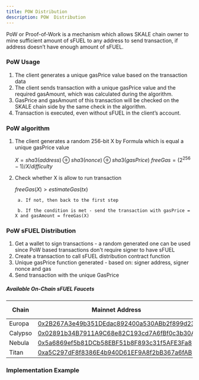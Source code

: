 ```yaml
---
title: POW Distribution
description: POW  Distribution
---
```


PoW or Proof-of-Work is a mechanism which allows SKALE chain owner to mine sufficient amount of sFUEL to any address to send transaction, if address doesn’t have enough amount of sFUEL.

### PoW Usage

1. The client generates a unique gasPrice value based on the transaction data
2. The client sends transaction with a unique gasPrice value and the required gasAmount, which was calculated during the algorithm.
3. GasPrice and gasAmount of this transaction will be checked on the SKALE chain side by the same check in the algorithm.
4. Transaction is executed, even without sFUEL in the client’s account.

### PoW algorithm

1. The сlient generates a random 256-bit X by Formula which is equal a unique gasPrice value

    $X = sha3(address)\oplus sha3(nonce)\oplus sha3(gasPrice)$
    $freeGas = ( 2^{256} - 1)/X/difficulty$

2. Check whether X is allow to run transaction

    $freeGas(X) > estimateGas(tx)$

        a. If not, then back to the first step

        b. If the condition is met - send the transaction with gasPrice = X and gasAmount = freeGas(X) 

### PoW sFUEL Distribution

1. Get a wallet to sign transactions - a random generated one can be used since PoW based transactions don't require signer to have sFUEL
2. Create a transaction to call sFUEL distribution contract function
3. Unique gasPrice function generated - based on: signer address, signer nonce and gas
4. Send transaction with the unique GasPrice

##### Available On-Chain sFUEL Faucets

| Chain | Mainnet Address | Testnet Address | Function Signature |
| --------- | --------- | --------- | --------- |
| Europa | [0x2B267A3e49b351DEdac892400a530ABb2f899d23](https://elated-tan-skat.explorer.mainnet.skalenodes.com/address/0x2B267A3e49b351DEdac892400a530ABb2f899d23) |[0x366727B410fE55774C8b0B5b5A6E2d74199a088A](https://juicy-low-small-testnet.explorer.testnet.skalenodes.com/address/0x366727B410fE55774C8b0B5b5A6E2d74199a088A) | 0x6a627842 |
| Calypso | [0x02891b34B7911A9C68e82C193cd7A6fBf0c3b30A](https://honorable-steel-rasalhague.explorer.mainnet.skalenodes.com/address/0x02891b34B7911A9C68e82C193cd7A6fBf0c3b30A) | [0x62Fe932FF26e0087Ae383f6080bd2Ed481bA5A8A](https://giant-half-dual-testnet.explorer.testnet.skalenodes.com/address/0x62Fe932FF26e0087Ae383f6080bd2Ed481bA5A8A) | 0x0c11dedd |
| Nebula | [0x5a6869ef5b81DCb58EBF51b8F893c31f5AFE3Fa8](https://green-giddy-denebola.explorer.mainnet.skalenodes.com/address/0x5a6869ef5b81DCb58EBF51b8F893c31f5AFE3Fa8) | [0x000E9c53C4e2e21F5063f2e232d0AA907318dccb](https://lanky-ill-funny-testnet.explorer.testnet.skalenodes.com/address/0x000E9c53C4e2e21F5063f2e232d0AA907318dccb) | 0x0c11dedd |
| Titan | [0xa5C297dF8f8386E4b940D61EF9A8f2bB367a6fAB](https://parallel-stormy-spica.explorer.mainnet.skalenodes.com/address/0xa5C297dF8f8386E4b940D61EF9A8f2bB367a6fAB) | [0x08f98Af60eb83C18184231591A8F89577E46A4B9](https://aware-fake-trim-testnet.explorer.testnet.skalenodes.com/address/0x08f98Af60eb83C18184231591A8F89577E46A4B9) | 0x0c11dedd |

### Implementation Example

<Tabs>
<TabItem label="Typescript">
<Typescript/>
</TabItem>
<TabItem label="Javascript">
<Javascript/>
</TabItem>
<TabItem label="C#">
<Csharp/>
</TabItem>
<TabItem label="Dart">
<Dart/>
</TabItem>
<TabItem label="Python">
<Python/>
</TabItem>
</Tabs>